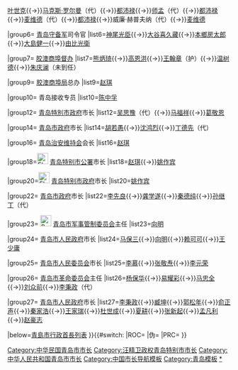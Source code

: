{{Navbox 
|name=青岛市市长
|title=[[青岛市]][[青島市行政首長列表|行政首長]]
|above=
|state= {{{state|collapsed}}}
|selected={{{1}}}
|groupstyle=text-align:left;

|group1={{Flagicon|QING}} 登州镇总兵
|list1=[[章高元]]

|group2={{Flagicon|German Empire|naval}} [[東亞分艦隊_(德國)|东亚分舰队]]司令
|list2=[[棣德利]]

|group3={{Flagicon|German Empire|naval}} 驻青德军司令
|list3=[[都沛禄]]

|group4={{Flagicon|German Empire|naval}} [[胶澳总督府|胶澳总督]]
|list4=[[罗绅达]]{{→}}[[叶世克]]{{→}}[[马克斯·罗尔曼]]（代）{{→}}[[都沛禄]]{{→}}[[师孟]]（代）{{→}}[[都沛禄]]{{→}}[[麦维德]]（代）{{→}}[[都沛禄]]{{→}}威廉·赫普夫纳（代）{{→}}[[麦维德]]

|group6={{nowrap begin}}{{Flagicon|JPN}} [[青島守備軍 (日本陸軍)|青岛守备军]]司令官{{nowrap end}}
|list6=[[神尾光臣]]{{→}}[[大谷喜久藏]]{{→}}[[本鄉房太郎]]{{→}}[[大島健一]]{{→}}[[由比光衛]]

|group7={{Flagicon|ROC|1912}} [[胶澳商埠督办公署|胶澳商埠督办]]
|list7=[[熊炳琦]]{{→}}[[高恩洪]]{{→}}[[王翰章]]（护）{{→}}[[温树德]]{{→}}[[朱庆澜]]（未到任）

|group9={{Flagicon|ROC|1912}} [[胶澳商埠局]]总办
|list9=[[赵琪]]

|group10={{Flagicon|ROC}} 青岛接收专员
|list10=[[陈中孚 (1882年)|陈中孚]]

|group12={{Flagicon|ROC}} [[青岛特別市政府]]市长
|list12=[[吴思豫]]（代）{{→}}[[马福祥]]{{→}}[[葛敬恩]]

|group14={{Flagicon|ROC}} [[青岛市政府]]市长
|list14=[[胡若愚 (政治人物)|胡若愚]]{{→}}[[沈鸿烈]]{{→}}[[丁德先]]（代）

|group16={{Flagicon|ROC|1912}} [[青岛治安维持会]]会长
|list16=[[赵琪]]

|group18={{Flagicon|ROC|1912}}[[File:Flag of the Republic of China-Nanjing (Peace, Anti-Communism, National Construction).svg|25px]] [[青岛特别市公署]]市长
|list18=[[赵琪]]{{→}}[[姚作宾]]

|group20=[[File:Flag of the Republic of China-Nanjing (Peace, Anti-Communism, National Construction).svg|25px]] [[青岛特别市公署|青岛特别市政府]]市长
|list20=[[姚作宾]]

|group22={{Flagicon|ROC}} [[青岛市政府]]市长{{space|4}}
|list22=[[李先良]]{{→}}[[龚学遂]]{{→}}[[秦德纯]]{{→}}[[孙继丁]]（代）

|group23={{nowrap begin}} [[File:People's Liberation Army Flag of the People's Republic of China.svg|25px]] [[中国人民解放军青岛市军事管制委员会|青岛市军事管制委员会]]主任{{nowrap end}}
|list23=[[向明 (政治人物)|向明]]

|group24={{Flagicon|PRC}} [[青岛市人民政府]]市长
|list24=[[马保三]]{{→}}[[向明 (政治人物)|向明]]{{→}}[[赖可可]]{{→}}[[王少庸]]

|group25={{Flagicon|PRC}} [[青岛市人民委员会]]市长
|list25=[[李慕 (1914年)|李慕]]{{→}}[[张敬焘]]{{→}}[[李元荣]]

|group26={{Flagicon|PRC}} [[青岛市革命委员会]]主任
|list26=[[杨保华]]{{→}}[[易耀彩]]{{→}}[[马忠全]]{{→}}[[刘众前]]{{→}}[[李秉政]]（代）

|group27={{Flagicon|PRC}} [[青岛市人民政府]]市长
|list27=[[李秉政]]{{→}}[[臧坤]]{{→}}[[郭松年]]{{→}}[[俞正声]]{{→}}[[秦家浩]]{{→}}[[王家瑞]]{{→}}[[杜世成]]{{→}}[[夏耕]]{{→}}[[张新起]]{{→}}[[孟凡利 (1965年)|孟凡利]]{{→}}[[赵豪志]]

|below=[[青島市行政首長列表]]
}}{{#switch:{{{1}}} 
|ROC=[[Category:中华民国青岛市市长]]
|伪=[[Category:汪精卫政权青岛特别市市长]]
|PRC=[[Category:中华人民共和国青岛市市长]]
}}<noinclude>
{{collapsible option}}
[[Category:中国市长导航模板]]
[[Category:青岛模板]]
[[Category:青岛市市长|*]]
</noinclude>